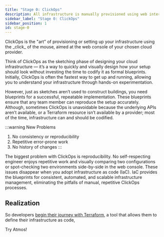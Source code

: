 ```yaml
---
title: "Stage 0: ClickOps"
description: All infrastructure is manually provisioned using web interfaces.
sidebar_label: "Stage 0: ClickOps"
sidebar_position: 1
id: stage-0
---
```


<Intro>
ClickOps is the "art" of provisioning or setting up your infrastructure using the _click_ of the mouse,
aimed at the web console of your chosen cloud provider.
</Intro>

Think of ClickOps as the sketching phase of designing your cloud infrastructure — it’s a way to quickly
and visually design how your setup should look without investing the time to codify it as formal blueprints.
Initially, ClickOps is often the fastest way to get up and running, allowing you to understand your infrastructure
through hands-on experimentation.

However, just as sketches aren’t used to construct buildings, you need blueprints for a successful, repeatable implementation.
These blueprints ensure that any team member can reproduce the setup accurately. Although, sometimes ClickOps is unavoidable
because the underlying APIs aren’t available, or a Terraform resource isn’t available by a provider; most of the time,
infrastructure can and should be codified.

:::warning New Problems
1. No consistency or reproducibility
2. Repetitive error-prone work
3. No history of changes
:::

The biggest problem with ClickOps is reproducibility. No self-respecting engineer enjoys repetitive work and visually comparing
two configurations or spot-checking two environments side-by-side in the web console. These issues disappear when you adopt infrastructure as code (IaC). IaC provides the blueprints for consistent, automated, and scalable infrastructure management,
eliminating the pitfalls of manual, repetitive ClickOps processes.

## Realization

So developers [begin their journey with Terraform](/introduction/why-atmos/stage-1), a tool that allows them to define their infrastructure as code,

<Link
    to="/introduction/why-atmos/nirvana"
    className="button button--lg button--primary">
    Try Atmos!
</Link>
